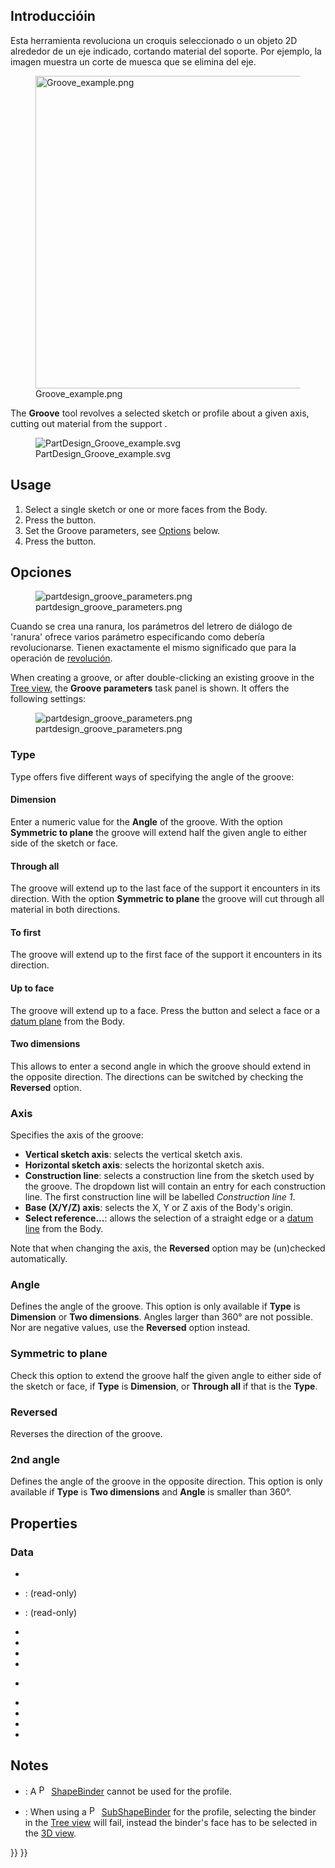 <languages/>

{{Docnav
|[[PartDesign_Hole|Hole]]
|[[PartDesign_SubtractiveLoft|Subtractive loft]]
|[[PartDesign_Workbench|PartDesign]]
|IconL=PartDesign_Hole.svg
|IconR=PartDesign_SubtractiveLoft.svg
|IconC=Workbench_PartDesign.svg
}}

<div class="mw-translate-fuzzy">
{{GuiCommand/es|Name=PartDesign_Groove|Name/es=PartDesign Groove|Workbenches=[[PartDesign Workbench/es|Diseño de Piezas]], Complete|MenuLocation=PartDesign → Groove}}
</div>

<span id="Description"></span>
<div class="mw-translate-fuzzy">
==Introduccióin==

Esta herramienta revoluciona un croquis seleccionado o un objeto 2D alrededor de un eje indicado, cortando material del soporte. Por ejemplo, la imagen muestra un corte de muesca que se elimina del eje.

[[Image:Groove_example.png|500px|left]]

{{clear}}
</div>

The '''Groove''' tool revolves a selected sketch or profile about a given axis, cutting out material from the support .

[[File:PartDesign Groove example.svg|none]]

{{Caption|Above: sketch (A) is revolved around axis (B); resulting groove on solid (C) is shown right.}}

==Usage==

# Select a single sketch or one or more faces from the Body.
# Press the {{Button|[[Image:PartDesign_Groove.svg|16px]] [[PartDesign_Groove|Groove]]}} button.
# Set the Groove parameters, see [[#Options|Options]] below.
# Press the {{Button|OK}} button.

<span id="Options"></span>
<div class="mw-translate-fuzzy">
==Opciones==

[[Image:partdesign_groove_parameters.png|left]]

Cuando se crea una ranura, los parámetros del letrero de diálogo de 'ranura' ofrece varios parámetro especificando como debería revolucionarse. Tienen exactamente el mismo significado que para la operación de [[PartDesign_Revolution/es#Opciones|revolución]].
</div>

When creating a groove, or after double-clicking an existing groove in the [[Tree_view|Tree view]], the '''Groove parameters''' task panel is shown. It offers the following settings:<!--The 1.0 dev version wrongly shows "Revolution parameters"-->

[[Image:partdesign_groove_parameters.png|frame|left]]

===Type===

{{Version|1.0}}

Type offers five different ways of specifying the angle of the groove:

====Dimension====

Enter a numeric value for the '''Angle''' of the groove. With the option '''Symmetric to plane''' the groove will extend half the given angle to either side of the sketch or face.

====Through all====

The groove will extend up to the last face of the support it encounters in its direction. With the option '''Symmetric to plane''' the groove will cut through all material in both directions.

====To first====

The groove will extend up to the first face of the support it encounters in its direction.

====Up to face====

The groove will extend up to a face. Press the {{Button|Face}} button and select a face or a [[PartDesign_Plane|datum plane]] from the Body.

====Two dimensions====

This allows to enter a second angle in which the groove should extend in the opposite direction. The directions can be switched by checking the '''Reversed''' option.

===Axis ===

Specifies the axis of the groove:

* '''Vertical sketch axis''': selects the vertical sketch axis.
* '''Horizontal sketch axis''': selects the horizontal sketch axis.
* '''Construction line''': selects a construction line from the sketch used by the groove. The dropdown list will contain an entry for each construction line. The first construction line will be labelled ''Construction line 1''.
* '''Base (X/Y/Z) axis''': selects the X, Y or Z axis of the Body's origin.
* '''Select reference...''': allows the selection of a straight edge or a [[PartDesign_Line|datum line]] from the Body.

Note that when changing the axis, the '''Reversed''' option may be (un)checked automatically.

===Angle ===

Defines the angle of the groove. This option is only available if '''Type''' is '''Dimension''' or '''Two dimensions'''. Angles larger than 360° are not possible. Nor are negative values, use the '''Reversed''' option instead.

===Symmetric to plane ===

Check this option to extend  the groove half the given angle to either side of the sketch or face, if '''Type''' is '''Dimension''', or '''Through all''' if that is the '''Type'''.

===Reversed ===

Reverses the direction of the groove.

===2nd angle===

{{Version|1.0}}

Defines the angle of the groove in the opposite direction. This option is only available if '''Type''' is '''Two dimensions''' and '''Angle''' is smaller than 360°.

== Properties ==

===Data===

{{TitleProperty|Groove}}

* {{PropertyData|Type|Enumeration}}
* {{PropertyData|Base|Vector}}: (read-only)
* {{PropertyData|Axis|Vector}}: (read-only)
* {{PropertyData|Angle|Angle}}
* {{PropertyData|Angle2|Angle}}
* {{PropertyData|Up To Face|LinkSub}}
* {{PropertyData|Reference Axis|LinkSub}}

{{TitleProperty|Part Design}}

* {{PropertyData|Refine|Bool}}

{{TitleProperty|Sketch Based}}

* {{PropertyData|Profile|LinkSub}}
* {{PropertyData|Midplane|Bool}}
* {{PropertyData|Reversed|Bool}}
* {{PropertyData|Allow Multi Face|Bool}}

== Notes ==

* {{VersionMinus|0.21}}: A [[File:PartDesign_ShapeBinder.svg|16px]] [[PartDesign_ShapeBinder|ShapeBinder]] cannot be used for the profile.
* {{VersionMinus|0.21}}: When using a [[File:PartDesign_SubShapeBinder.svg|16px]] [[PartDesign_SubShapeBinder|SubShapeBinder]] for the profile, selecting the binder in the [[Tree_view|Tree view]] will fail, instead the binder's face has to be selected in the [[3D_view|3D view]].


{{Docnav
|[[PartDesign_Hole|Hole]]
|[[PartDesign_SubtractiveLoft|Subtractive loft]]
|[[PartDesign_Workbench|PartDesign]]
|IconL=PartDesign_Hole.svg
|IconR=PartDesign_SubtractiveLoft.svg
|IconC=Workbench_PartDesign.svg
}}

{{PartDesign Tools navi{{#translation:}}}}
{{Userdocnavi{{#translation:}}}}